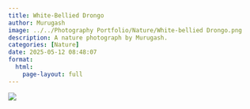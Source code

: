 ```yaml
---
title: White-Bellied Drongo
author: Murugash
image: ../../Photography Portfolio/Nature/White-bellied Drongo.png
description: A nature photograph by Murugash.
categories: [Nature]
date: 2025-05-12 08:48:07
format:
  html:
    page-layout: full
---
```


![](../../Photography Portfolio/Nature/White-bellied Drongo.png)
